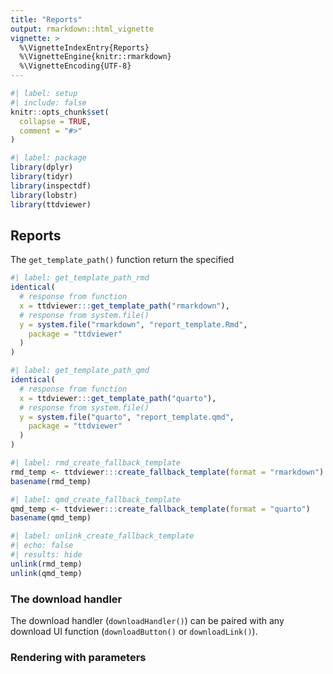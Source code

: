 ```yaml
---
title: "Reports"
output: rmarkdown::html_vignette
vignette: >
  %\VignetteIndexEntry{Reports}
  %\VignetteEngine{knitr::rmarkdown}
  %\VignetteEncoding{UTF-8}
---
```


```r
#| label: setup
#| include: false
knitr::opts_chunk$set(
  collapse = TRUE,
  comment = "#>"
)
```

```r
#| label: package
library(dplyr)
library(tidyr)
library(inspectdf)
library(lobstr)
library(ttdviewer)
```

## Reports 

The `get_template_path()` function return the specified 

```r
#| label: get_template_path_rmd
identical(
  # response from function
  x = ttdviewer:::get_template_path("rmarkdown"),
  # response from system.file()
  y = system.file("rmarkdown", "report_template.Rmd",
    package = "ttdviewer"
  )
)
```

```r
#| label: get_template_path_qmd
identical(
  # response from function
  x = ttdviewer:::get_template_path("quarto"),
  # response from system.file()
  y = system.file("quarto", "report_template.qmd",
    package = "ttdviewer"
  )
)
```

```r
#| label: rmd_create_fallback_template
rmd_temp <- ttdviewer:::create_fallback_template(format = "rmarkdown")
basename(rmd_temp)
```


```r
#| label: qmd_create_fallback_template
qmd_temp <- ttdviewer:::create_fallback_template(format = "quarto")
basename(qmd_temp)
```

```r
#| label: unlink_create_fallback_template
#| echo: false
#| results: hide
unlink(rmd_temp)
unlink(qmd_temp)
```

### The download handler

The download handler (`downloadHandler()`) can be paired with any download UI function (`downloadButton()` or `downloadLink()`).

### Rendering with parameters 

